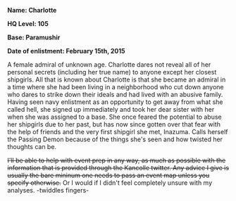 '''Name: Charlotte'''

'''HQ Level: 105'''

'''Base: Paramushir'''

'''Date of enlistment: February 15th, 2015'''

A female admiral of unknown age. Charlotte dares not reveal all of her personal secrets (including her true name) to anyone except her closest shipgirls. All that is known about Charlotte is that she became an admiral in a time where she had been living in a neighborhood who cut down anyone who dares to strike down their ideals and had lived with an abusive family. Having seen navy enlistment as an opportunity to get away from what she called hell, she signed up immediately and took her dear sister with her when she was assigned to a base. She once feared the potential to abuse her shipgirls due to her past, but has now since gotten over that fear with the help of friends and the very first shipgirl she met, Inazuma. Calls herself the Passing Demon because of the things she's seen and how twisted her thoughts can be. 

<strike>I'll be able to help with event prep in any way, as much as possible with the information that is provided through the Kancolle twitter. Any advice I give is usually the bare mininum one needs to pass an event map unless you specify otherwise.</strike> Or I would if I didn't feel completely unsure with my analyses. -twiddles fingers-